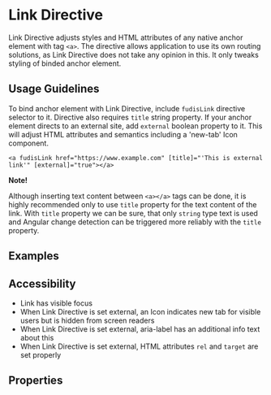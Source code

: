 
<Meta title="Directives/Link" />

# Link Directive

Link Directive adjusts styles and HTML attributes of any native anchor element with tag `<a>`. The directive allows application to use its own routing solutions, as Link Directive does not take any opinion in this. It only tweaks styling of binded anchor element.

## Usage Guidelines

To bind anchor element with Link Directive, include `fudisLink` directive selector to it. Directive also requires `title` string property. If your anchor element directs to an external site, add `external` boolean property to it. This will adjust HTML attributes and semantics including a 'new-tab' Icon component.

`<a fudisLink href="https://www.example.com" [title]="'This is external link'" [external]="true"></a>`

**Note!**

Although inserting text content between `<a></a>` tags can be done, it is highly recommended only to use `title` property for the text content of the link. With `title` property we can be sure, that only `string` type text is used and Angular change detection can be triggered more reliably with the `title` property.

## Examples

<Canvas of={LinkDirectiveStories.Example}></Canvas>

## Accessibility

- Link has visible focus
- When Link Directive is set external, an Icon indicates new tab for visible users but is hidden from screen readers
- When Link Directive is set external, aria-label has an additional info text about this
- When Link Directive is set external, HTML attributes `rel` and `target` are set properly

## Properties

<ArgTypes of={LinkDirective} />
